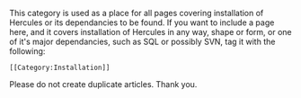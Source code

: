 This category is used as a place for all pages covering installation of Hercules or its dependancies to be found. If you want to include a page here, and it covers installation of Hercules in any way, shape or form, or one of it's major dependancies, such as SQL or possibly SVN, tag it with the following:

<pre>[[Category:Installation]]</pre>

Please do not create duplicate articles. Thank you.